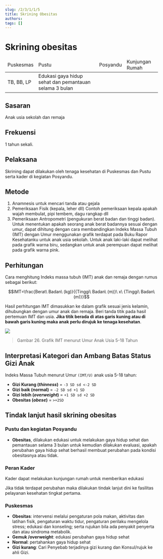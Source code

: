 ```yaml
---
slug: /2/3/1/1/5
title: Skrining Obesitas
authors: 
tags: []
---
```


# Skrining obesitas

<table>
  <thead>
    <tr>
      <td>Puskesmas</td>
      <td>Pustu</td>
      <td>Posyandu</td>
      <td>Kunjungan Rumah</td>
    </tr>
  </thead>
  <tbody>
    <tr>
      <td colSpan={3}>TB, BB, LP</td>
      <td>Edukasi gaya hidup sehat dan pemantauan selama 3 bulan</td>
    </tr>
  </tbody>
</table>

## Sasaran
Anak usia sekolah dan remaja 
## Frekuensi
1 tahun sekali.
## Pelaksana 
Skrining dapat dilakukan oleh tenaga kesehatan di Puskesmas dan Pustu serta kader di kegiatan Posyandu.

## Metode
1. Anamnesis untuk mencari tanda atau gejala
2. Pemeriksaan Fisik (kepala, leher dll) Contoh pemeriksaan kepala apakah wajah membulat, pipi tembem, dagu rangkap dll
3. Pemeriksaan Antropometri (pengukuran berat badan dan tinggi badan). Untuk menentukan apakah seorang anak berat badannya sesuai dengan umur, dapat dihitung dengan cara membandingkan Indeks Massa Tubuh (IMT) dengan Umur menggunakan grafik terdapat pada Buku Rapor Kesehatanku untuk anak usia sekolah. Untuk anak laki-laki dapat melihat pada grafik warna biru, sedangkan untuk anak perempuan dapat melihat pada grafik warna pink.

## Perhitungan 
Cara menghitung Indeks massa tubuh (IMT) anak dan remaja dengan rumus sebagai berikut:

```math
IMT=\frac{Berat\ Badan\ (kg)}{{Tinggi\ Badan\ (m)}\ x\ {Tinggi\ Badan\ (m)}}
```

Hasil perhitungan IMT dimasukkan ke dalam grafik sesuai jenis kelamin, dihubungkan dengan umur anak dan remaja. Beri tanda titik pada hasil pertemuan IMT dan usia. **Jika titik berada di atas garis kuning atau di bawah garis kuning maka anak perlu dirujuk ke tenaga kesehatan**.

![](/ilm/image076.jpg)

> Gambar 26. Grafik IMT menurut Umur Anak Usia 5-18 Tahun

## Interpretasi Kategori dan Ambang Batas Status Gizi Anak 

Indeks Massa Tubuh menurut Umur ```(IMT/U)``` anak usia 5-18 tahun:

- **Gizi Kurang (_thinness_)** = ```-3 SD sd <-2 SD```
- **Gizi baik (normal)** = ```-2 SD sd +1 SD```
- **Gizi lebih (_overweight_)** = ```+1 SD sd +2 SD```
- **Obesitas (_obese_)** = ```>+2SD```

## Tindak lanjut hasil skrining obesitas

### Pustu dan kegiatan Posyandu

- **Obesitas**, dilakukan edukasi untuk melakukan gaya hidup sehat dan pemantauan selama 3 bulan untuk kemudian dilakukan evaluasi, apakah perubahan gaya hidup sehat berhasil membuat perubahan pada kondisi obesitasnya atau tidak.

### Peran Kader

Kader dapat melakukan kunjungan rumah untuk memberikan edukasi

Jika tidak terdapat perubahan maka dilakukan tindak lanjut dini ke fasilitas pelayanan kesehatan tingkat pertama.

### Puskesmas

- **Obesitas**: intervensi melalui pengaturan pola makan, aktivitas dan latihan fisik, pengaturan waktu tidur, pengaturan perilaku mengelola stress; edukasi dan konseling; serta rujukan bila ada penyakit penyerta dan atau sindroma metabolik.
- **Gemuk /overweight**: edukasi perubahan gaya hidup sehat
- **Normal**: pertahankan gaya hidup sehat
- **Gizi kurang**: Cari Penyebab terjadinya gizi kurang dan Konsul/rujuk ke ahli Gizi.

